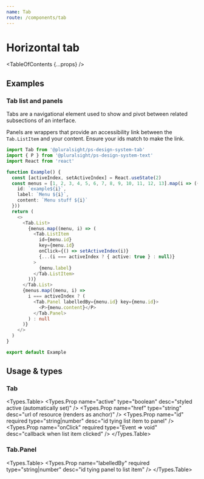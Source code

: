 ```yaml
---
name: Tab
route: /components/tab
---
```



# Horizontal tab

<TableOfContents {...props} />

## Examples

### Tab list and panels

Tabs are a navigational element used to show and pivot between related subsections of an interface.

Panels are wrappers that provide an accessibility link between the `Tab.ListItem` and your content. Ensure your ids match to make the link.

```typescript
import Tab from '@pluralsight/ps-design-system-tab'
import { P } from '@pluralsight/ps-design-system-text'
import React from 'react'

function Example() {
  const [activeIndex, setActiveIndex] = React.useState(2)
  const menus = [1, 2, 3, 4, 5, 6, 7, 8, 9, 10, 11, 12, 13].map(i => ({
    id: `example${i}`,
    label: `Menu ${i}`,
    content: `Menu stuff ${i}`
  }))
  return (
    <>
      <Tab.List>
        {menus.map((menu, i) => (
          <Tab.ListItem
            id={menu.id}
            key={menu.id}
            onClick={() => setActiveIndex(i)}
            {...(i === activeIndex ? { active: true } : null)}
          >
            {menu.label}
          </Tab.ListItem>
        ))}
      </Tab.List>
      {menus.map((menu, i) =>
        i === activeIndex ? (
          <Tab.Panel labelledBy={menu.id} key={menu.id}>
            <P>{menu.content}</P>
          </Tab.Panel>
        ) : null
      )}
    </>
  )
}

export default Example
```

## Usage & types

<Usage install="npm install @pluralsight/ps-design-system-tab"
  import="import Tab from '@pluralsight/ps-design-system-tab'"
  packageName="tab"
  />

### Tab

<Types.Table>
  <Types.Prop name="active" type="boolean" desc="styled active (automatically set)" />
  <Types.Prop name="href" type="string" desc="url of resource (renders as anchor)" />
  <Types.Prop name="id" required type="string|number" desc="id tying list item to panel" />
  <Types.Prop name="onClick" required type="Event => void" desc="callback when list item clicked" />
</Types.Table>

### Tab.Panel

<Types.Table>
  <Types.Prop name="labelledBy" required type="string|number" desc="id tying panel to list item" />
</Types.Table>

